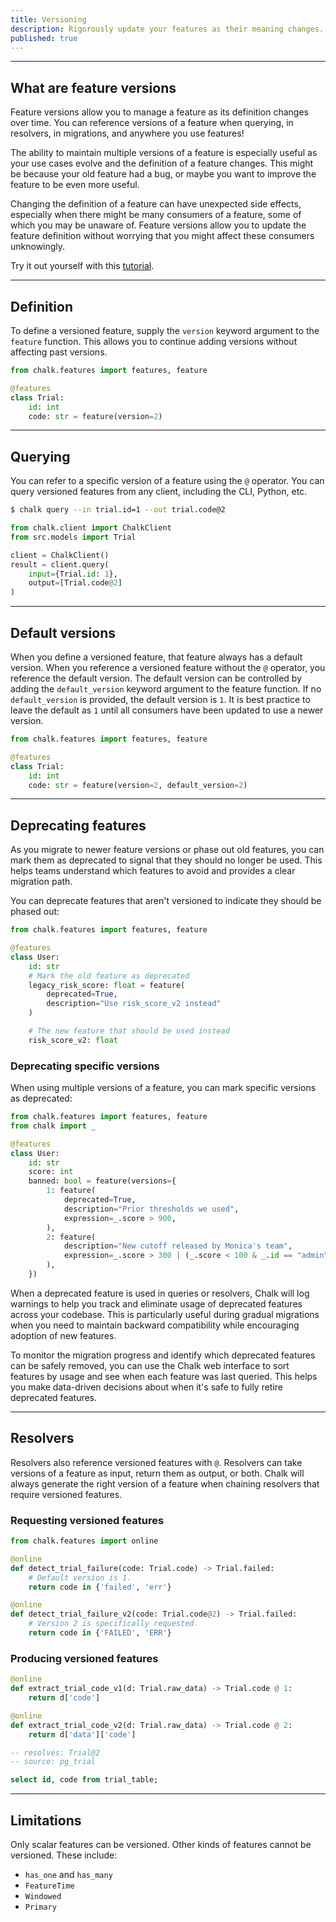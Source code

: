 ```yaml
---
title: Versioning
description: Rigorously update your features as their meaning changes.
published: true
---
```


---

## What are feature versions

Feature versions allow you to manage a feature as its
definition changes over time. You can reference versions
of a feature when querying, in resolvers, in migrations,
and anywhere you use features!

The ability to maintain multiple versions of a feature is
especially useful as your use cases evolve and the definition
of a feature changes. This might be because your old feature
had a bug, or maybe you want to improve the feature to be
even more useful.

Changing the definition of a feature can have unexpected
side effects, especially when there might be many consumers
of a feature, some of which you may be unaware of.
Feature versions allow you to update the feature definition
without worrying that you might affect these consumers
unknowingly.

Try it out yourself with this [tutorial](/docs/feature-version-tutorial).

---

## Definition

To define a versioned feature, supply the `version` keyword
argument to the `feature` function. This allows you to
continue adding versions without affecting past versions.

```python
from chalk.features import features, feature

@features
class Trial:
    id: int
    code: str = feature(version=2)
```

---

## Querying

You can refer to a specific version of a feature using the
`@` operator. You can query versioned features from any client,
including the CLI, Python, etc.

```bash
$ chalk query --in trial.id=1 --out trial.code@2
```

```python
from chalk.client import ChalkClient
from src.models import Trial

client = ChalkClient()
result = client.query(
    input={Trial.id: 1},
    output=[Trial.code@2]
)
```

---

## Default versions

When you define a versioned feature, that feature always
has a default version. When you reference a versioned feature
without the `@` operator, you reference the default version.
The default version can be controlled by adding the
`default_version` keyword argument to the feature function.
If no `default_version` is provided, the default version is `1`.
It is best practice to leave the default as `1` until all
consumers have been updated to use a newer version.

```python
from chalk.features import features, feature

@features
class Trial:
    id: int
    code: str = feature(version=2, default_version=2)
```

---

## Deprecating features

As you migrate to newer feature versions or phase out old features,
you can mark them as deprecated to signal that they should no longer be used.
This helps teams understand which features to avoid and provides a clear migration path.

You can deprecate features that aren't versioned to indicate they should be phased out:

```python
from chalk.features import features, feature

@features
class User:
    id: str
    # Mark the old feature as deprecated
    legacy_risk_score: float = feature(
        deprecated=True,
        description="Use risk_score_v2 instead"
    )

    # The new feature that should be used instead
    risk_score_v2: float
```

### Deprecating specific versions

When using multiple versions of a feature, you can mark specific versions as deprecated:

```python
from chalk.features import features, feature
from chalk import _

@features
class User:
    id: str
    score: int
    banned: bool = feature(versions={
        1: feature(
            deprecated=True,
            description="Prior thresholds we used",
            expression=_.score > 900,
        ),
        2: feature(
            description="New cutoff released by Monica's team",
            expression=_.score > 300 | (_.score < 100 & _.id == "admin"),
        ),
    })
```

When a deprecated feature is used in queries or resolvers, Chalk will log warnings to help you track and eliminate usage of deprecated features across your codebase. This is particularly useful during gradual migrations when you need to maintain backward compatibility while encouraging adoption of new features.

To monitor the migration progress and identify which deprecated features can be safely removed, you can use the Chalk web interface to sort features by usage and see when each feature was last queried. This helps you make data-driven decisions about when it's safe to fully retire deprecated features.

---

## Resolvers

Resolvers also reference versioned features with `@`.
Resolvers can take versions of a feature as input, return
them as output, or both. Chalk will always generate the
right version of a feature when chaining resolvers that
require versioned features.

### Requesting versioned features

```python
from chalk.features import online

@online
def detect_trial_failure(code: Trial.code) -> Trial.failed:
    # Default version is 1.
    return code in {'failed', 'err'}

@online
def detect_trial_failure_v2(code: Trial.code@2) -> Trial.failed:
    # Version 2 is specifically requested.
    return code in {'FAILED', 'ERR'}
```

### Producing versioned features

```python
@online
def extract_trial_code_v1(d: Trial.raw_data) -> Trial.code @ 1:
    return d['code']

@online
def extract_trial_code_v2(d: Trial.raw_data) -> Trial.code @ 2:
    return d['data']['code']
```

```sql
-- resolves: Trial@2
-- source: pg_trial

select id, code from trial_table;
```

---

## Limitations

Only scalar features can be versioned. Other kinds of
features cannot be versioned. These include:
* `has_one` and `has_many`
* `FeatureTime` 
* `Windowed`
* `Primary`
